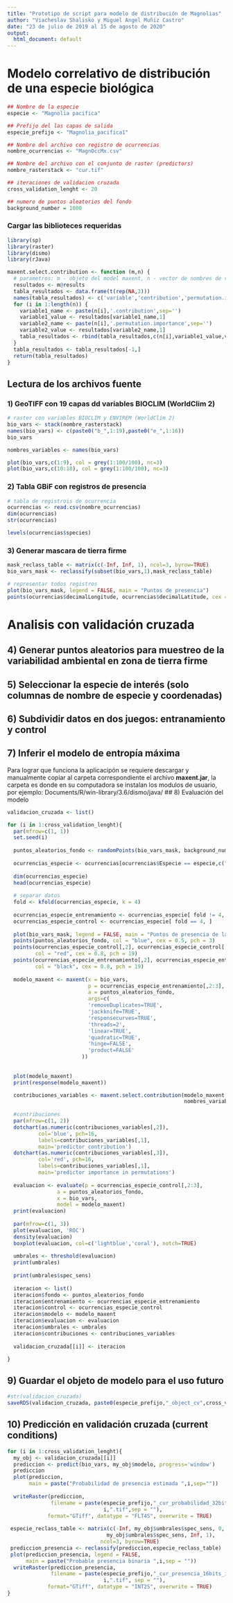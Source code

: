 ---
title: "Prototipo de script para modelo de distribución de Magnolias"
author: "Viacheslav Shalisko y Miguel Angel Muñiz Castro"
date: "23 de julio de 2019 al 15 de agosto de 2020"
output:
  html_document: default
---

# Modelo correlativo de distribución de una especie biológica


```{r variables}
## Nombre de la especie
especie <- "Magnolia pacifica"

## Prefijo del las capas de salida
especie_prefijo <- "Magnolia_pacifica1"

## Nombre del archivo con registro de ocurrencias
nombre_ocurrencias <- "MagnOccMx.csv"

## Nombre del archivo con el conjunto de raster (predictors)
nombre_rasterstack <- "cur.tif"

## iteraciones de validacion cruzada
cross_validation_lenght <- 20

## numero de puntos aleatorios del fondo
background_number = 1000
```




### Cargar las biblioteces requeridas

```{r}
library(sp)
library(raster)
library(dismo)
library(rJava)
```



```{r subsroutines}
maxent.select.contribution <- function (m,n) {
  # parametros: m - objeto del model maxent, n - vector de nombres de variables raster
  resultados <- m@results
  tabla_resultados <- data.frame(t(rep(NA,3)))
  names(tabla_resultados) <- c('variable','contribution','permutation.importance')
  for (i in 1:length(n)) {
    variable1_name <- paste(n[i],'.contribution',sep='')
    variable1_value <- resultados[variable1_name,1]
    variable2_name <- paste(n[i],'.permutation.importance',sep='')
    variable2_value <- resultados[variable2_name,1]
    tabla_resultados <- rbind(tabla_resultados,c(n[i],variable1_value,variable2_value))
  }
  tabla_resultados <- tabla_resultados[-1,]
  return(tabla_resultados)
}
```


## Lectura de los archivos fuente
### 1) GeoTIFF con 19 capas dd variables BIOCLIM (WorldClim 2)

```{r}
# raster con variables BIOCLIM y ENVIREM (WorldClim 2)
bio_vars <- stack(nombre_rasterstack)
names(bio_vars) <- c(paste0("b_",1:19),paste0("e_",1:16))
bio_vars

nombres_variables <- names(bio_vars)

plot(bio_vars,c(1:9), col = grey(1:100/100), nc=3)
plot(bio_vars,c(10:18), col = grey(1:100/100), nc=3)
```

### 2) Tabla GBiF con registros de presencia

```{r}
# tabla de registrois de ocurrencia
ocurrencias <- read.csv(nombre_ocurrencias)
dim(ocurrencias)
str(ocurrencias)

levels(ocurrencias$species)

```

### 3) Generar mascara de tierra firme

```{r}
mask_reclass_table <- matrix(c(-Inf, Inf, 1), ncol=3, byrow=TRUE)
bio_vars_mask <- reclassify(subset(bio_vars,1),mask_reclass_table)

# representar todos registros
plot(bio_vars_mask, legend = FALSE, main = "Puntos de presencia")
points(ocurrencias$decimalLongitude, ocurrencias$decimalLatitude, cex = 0.5)

```

# Analisis con validación cruzada
## 4) Generar puntos aleatorios para muestreo de la variabilidad ambiental en zona de tierra firme
## 5) Seleccionar la especie de interés (solo columnas de nombre de especie y coordenadas)
## 6) Subdividir datos en dos juegos: entranamiento y control
## 7) Inferir el modelo de entropía máxima
 Para lograr que funciona la aplicacipón se requiere descargar y manualmente copiar al carpeta correspondiente el 
 archivo **maxent.jar**, la carpeta es donde en su computadora se instalan los modulos de usuario, por ejemplo: 
 Documents/R/win-library/3.6/dismo/java/
## 8) Evaluación del modelo

```{r cv-maxent, fig.width=8, fig.height=8}
validacion_cruzada <- list()

for (i in 1:cross_validation_lenght){
  par(mfrow=c(1, 1))
  set.seed(i)
          
  puntos_aleatorios_fondo <- randomPoints(bio_vars_mask, background_number)
  
  ocurrencias_especie <- ocurrencias[ocurrencias$Especie == especie,c("Especie","Long","Lat")]
  
  dim(ocurrencias_especie)
  head(ocurrencias_especie)
  
  # separar datos
  fold <- kfold(ocurrencias_especie, k = 4)
  
  ocurrencias_especie_entrenamiento <- ocurrencias_especie[ fold != 4, ]
  ocurrencias_especie_control <- ocurrencias_especie[ fold == 4, ]
  
  plot(bio_vars_mask, legend = FALSE, main = "Puntos de presencia de la especie y muestreo")
  points(puntos_aleatorios_fondo, col = "blue", cex = 0.5, pch = 3)
  points(ocurrencias_especie_control[,2], ocurrencias_especie_control[,3], 
         col = "red", cex = 0.8, pch = 19)
  points(ocurrencias_especie_entrenamiento[,2], ocurrencias_especie_entrenamiento[,3], 
         col = "black", cex = 0.8, pch = 19)
  
  modelo_maxent <- maxent(x = bio_vars, 
                          p = ocurrencias_especie_entrenamiento[,2:3],
                          a = puntos_aleatorios_fondo,
                          args=c(
                          'removeDuplicates=TRUE', 
                          'jackknife=TRUE',
                          'responsecurves=TRUE',
                          'threads=2',
                          'linear=TRUE',
                          'quadratic=TRUE',
                          'hinge=FALSE',
                          'product=FALSE'
                        ))
  
  
  plot(modelo_maxent)
  print(response(modelo_maxent))

  contribuciones_variables <- maxent.select.contribution(modelo_maxent,
                                                         nombres_variables)
  
  #contribuciones
  par(mfrow=c(1, 2))
  dotchart(as.numeric(contribuciones_variables[,2]),
          col='blue', pch=16,
          labels=contribuciones_variables[,1],
          main='predictor contribution')
  dotchart(as.numeric(contribuciones_variables[,3]),
          col='red', pch=16,
          labels=contribuciones_variables[,1],
          main='predictor importance in permutations')
  
  evaluacion <- evaluate(p = ocurrencias_especie_control[,2:3], 
                a = puntos_aleatorios_fondo, 
                x = bio_vars,
                model = modelo_maxent)
  print(evaluacion)
  
  par(mfrow=c(1, 3))
  plot(evaluacion, 'ROC')
  density(evaluacion)
  boxplot(evaluacion, col=c('lightblue','coral'), notch=TRUE)
  
  umbrales <- threshold(evaluacion)
  print(umbrales)
  
  print(umbrales$spec_sens)
  
  iteracion <- list()
  iteracion$fondo <- puntos_aleatorios_fondo
  iteracion$entrenamiento <- ocurrencias_especie_entrenamiento
  iteracion$control <- ocurrencias_especie_control
  iteracion$modelo <- modelo_maxent
  iteracion$evaluacion <- evaluacion
  iteracion$umbrales <- umbrales
  iteracion$contribuciones <- contribuciones_variables
  
  validacion_cruzada[[i]] <- iteracion

}

```

## 9) Guardar el objeto de modelo para el uso futuro

```{r}
#str(validacion_cruzada)
saveRDS(validacion_cruzada, paste0(especie_prefijo,"_object_cv",cross_validation_lenght,".rds"))
```


## 10) Predicción en validación cruzada (current conditions)

```{r}

for (i in 1:cross_validation_lenght){
  my_obj <- validacion_cruzada[[i]]
  prediccion <- predict(bio_vars, my_obj$modelo, progress='window')
  prediccion
  plot(prediccion, 
       main = paste("Probabilidad de presencia estimada ",i,sep=""))
  
  writeRaster(prediccion, 
              filename = paste(especie_prefijo,"_cur_probabilidad_32bits_iteracion_",
                               i,".tif",sep = ""), 
             format="GTiff", datatype = "FLT4S", overwrite = TRUE)
  
 especie_reclass_table <- matrix(c(-Inf, my_obj$umbrales$spec_sens, 0, 
                                my_obj$umbrales$spec_sens, Inf, 1), 
                              ncol=3, byrow=TRUE)
 prediccion_presencia <- reclassify(prediccion,especie_reclass_table)
 plot(prediccion_presencia, legend = FALSE,
      main = paste("Probable presencia binaria ",i,sep = ""))
  writeRaster(prediccion_presencia, 
              filename = paste(especie_prefijo,"_cur_presencia_16bits_iteracion_",
                               i,".tif", sep = ""), 
             format="GTiff", datatype = "INT2S", overwrite = TRUE)
}
```




